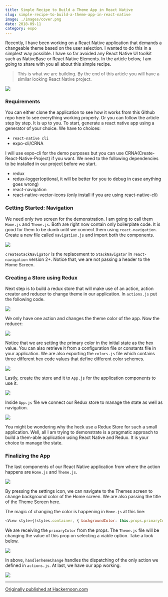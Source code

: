 ```yaml
---
title: Simple Recipe to Build a Theme App in React Native
slug: simple-recipe-to-build-a-theme-app-in-react-native
image: ./images/cover.png
date: 2018-09-11
category: expo
---
```


Recently, I have been working on a React Native application that demands a changeable theme based on the user selection. I wanted to do this in a simplest way possible. I have so far avoided any React Native UI toolkit such as NativeBase or React Native Elements. In the article below, I am going to share with you all about this simple recipe.

> This is what we are building. By the end of this article you will have a similar looking React Native project.

![](https://cdn-images-1.medium.com/max/800/1*NK6OqE6SWsT3ibxXDhkx6g.gif)

### Requirements

You can either clone the application to see how it works from this Github repo here to see everything working properly. Or you can follow the article step by step. It is up to you. To start, generate a react native app using a generator of your choice. We have to choices:

- `react-native cli`
- expo-cli/CRNA

I will use expo-cli for the demo purposes but you can use CRNA(Create-React-Native-Project) if you want. We need to the following dependencies to be installed in our project before we start.

- redux
- redux-logger(optional, it will be better for you to debug in case anything goes wrong)
- react-navigation
- react-native-vector-icons (only install if you are using react-native-cli)

### Getting Started: Navigation

We need only two screen for the demonstration. I am going to call them `Home.js` and `Theme.js`. Both are right now contain only boilerplate code. It is good for them to be dumb until we connect them using `react-navigation`. Create a new file called `navigation.js` and import both the components.

![](https://cdn-images-1.medium.com/max/800/1*hBNBbPck6EmD9Bq9NCAhzA.png)

`createStackNavigator` is the replacement to `StackNavigator` in `react-navigation` version 2+. Notice that, we are not passing a header to the Home Screen.

### Creating a Store using Redux

Next step is to build a redux store that will make use of an action, action creator and reducer to change theme in our application. In `actions.js` put the following code.

![](https://cdn-images-1.medium.com/max/800/1*T86eAgIOjKi5L0xyuqIxCA.png)

We only have one action and changes the theme color of the app. Now the reducer:

![](https://cdn-images-1.medium.com/max/800/1*n6CqWVOCKJw0an8y2UeqkQ.png)

Notice that we are setting the primary color in the initial state as the hex value. You can also retrieve it from a configuration file or constants file in your application. We are also exporting the `colors.js` file which contains three different hex code values that define different color schemes.

![](https://cdn-images-1.medium.com/max/800/1*bKG_BG6i7e7IvwT9p9zm5g.png)

Lastly, create the store and it to `App.js` for the application components to use it.

![](https://cdn-images-1.medium.com/max/800/1*EBI1jplYD7TB4oxkZMlp_A.png)

Inside `App.js` file we connect our Redux store to manage the state as well as navigation.

![](https://cdn-images-1.medium.com/max/800/1*4xA_ue2jr9WWItYKLQzCFA.png)

You might be wondering why the heck use a Redux Store for such a small application. Well, all I am trying to demonstrate is a pragmatic approach to build a them-able application using React Native and Redux. It is your choice to manage the state.

### Finalizing the App

The last components of our React Native application from where the action happens are `Home.js` and `Theme.js`.

![](https://cdn-images-1.medium.com/max/800/1*P08ni2pglIDyhL0h8SIgbg.png)

By pressing the settings icon, we can navigate to the Themes screen to change background color of the Home screen. We are also passing the title of the Theme Screen here.

The magic of changing the color is happening in `Home.js` at this line:

```js
<View style={[styles.container, { backgroundColor: this.props.primaryColor }]}>
```

We are receiving the `primaryColor` from the props. The `Theme.js` file will be changing the value of this prop on selecting a viable option. Take a look below.

![](https://cdn-images-1.medium.com/max/800/1*pqMt7rWFEqGI8H-Ml70rnQ.png)

In above, `handleThemeChange` handles the dispatching of the only action we defined in `actions.js`. At last, we have our app working.

![](https://cdn-images-1.medium.com/max/800/1*NK6OqE6SWsT3ibxXDhkx6g.gif)

---

[Originally published at Hackernoon.com](https://medium.com/hackernoon/simple-recipe-to-build-a-theme-app-in-react-native-8e2456f81bc5)
